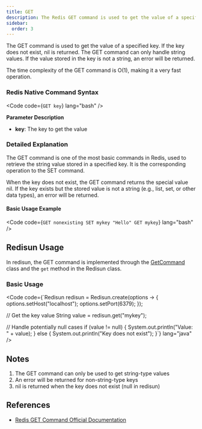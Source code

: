 ```yaml
---
title: GET
description: The Redis GET command is used to get the value of a specified key. If the key does not exist, nil is returned.
sidebar:
  order: 3
---
```



The GET command is used to get the value of a specified key. If the key does not exist, nil is returned. The GET command can only handle string values. If the value stored in the key is not a string, an error will be returned.

The time complexity of the GET command is O(1), making it a very fast operation.

### Redis Native Command Syntax

<Code code={`GET key`} lang="bash" />

**Parameter Description**

- **key**: The key to get the value

### Detailed Explanation

The GET command is one of the most basic commands in Redis, used to retrieve the string value stored in a specified key. It is the corresponding operation to the SET command.

When the key does not exist, the GET command returns the special value nil. If the key exists but the stored value is not a string (e.g., list, set, or other data types), an error will be returned.

#### Basic Usage Example

<Code code={`GET nonexisting
SET mykey "Hello"
GET mykey`} lang="bash" />

## Redisun Usage

In redisun, the GET command is implemented through the [GetCommand](https://github.com/smartboot/redisun/blob/master/src/main/java/tech/smartboot/redisun/cmd/GetCommand.java) class and the `get` method in the Redisun class.

### Basic Usage

<Code code={`Redisun redisun = Redisun.create(options -> {
    options.setHost("localhost");
    options.setPort(6379);
});

// Get the key value
String value = redisun.get("mykey");

// Handle potentially null cases
if (value != null) {
    System.out.println("Value: " + value);
} else {
    System.out.println("Key does not exist");
}`} lang="java" />

## Notes

1. The GET command can only be used to get string-type values
2. An error will be returned for non-string-type keys
3. nil is returned when the key does not exist (null in redisun)

## References

- [Redis GET Command Official Documentation](https://redis.io/docs/latest/commands/get/)